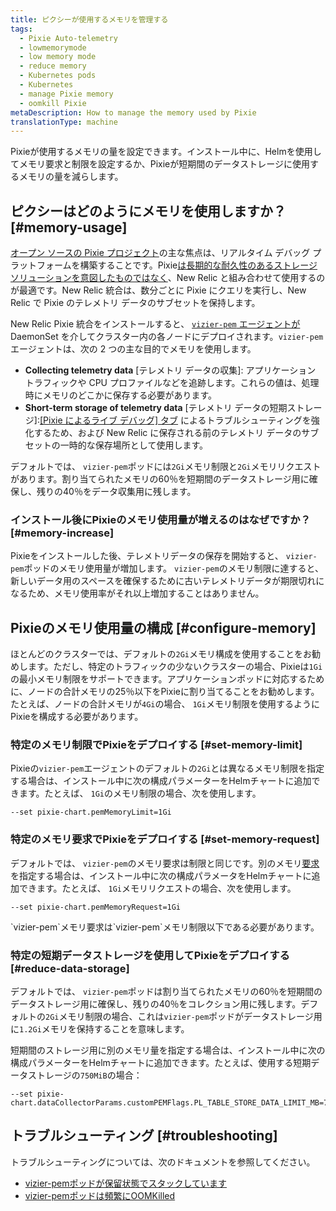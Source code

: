 ```yaml
---
title: ピクシーが使用するメモリを管理する
tags:
  - Pixie Auto-telemetry
  - lowmemorymode
  - low memory mode
  - reduce memory
  - Kubernetes pods
  - Kubernetes
  - manage Pixie memory
  - oomkill Pixie
metaDescription: How to manage the memory used by Pixie
translationType: machine
---
```


Pixieが使用するメモリの量を設定できます。インストール中に、Helmを使用してメモリ要求と制限を設定するか、Pixieが短期間のデータストレージに使用するメモリの量を減らします。

## ピクシーはどのようにメモリを使用しますか？ [#memory-usage]

[オープン ソースの Pixie プロジェクト](https://github.com/pixie-io/pixie)の主な焦点は、リアルタイム デバッグ プラットフォームを構築することです。Pixie[は長期的な耐久性のあるストレージ ソリューションを意図したものではなく](https://docs.px.dev/about-pixie/faq/#data-collection-how-much-data-does-pixie-store)、New Relic と組み合わせて使用するのが最適です。New Relic 統合は、数分ごとに Pixie にクエリを実行し、New Relic で Pixie のテレメトリ データのサブセットを保持します。

New Relic Pixie 統合をインストールすると、 [`vizier-pem` エージェントが](https://docs.px.dev/reference/architecture/#vizier) DaemonSet を介してクラスター内の各ノードにデプロイされます。`vizier-pem` エージェントは、次の 2 つの主な目的でメモリを使用します。

* **Collecting telemetry data** \[テレメトリ データの収集]: アプリケーション トラフィックや CPU プロファイルなどを追跡します。これらの値は、処理時にメモリのどこかに保存する必要があります。
* **Short-term storage of telemetry data** \[テレメトリ データの短期ストレージ]:[\[Pixie によるライブ デバッグ\] タブ](/docs/kubernetes-pixie/auto-telemetry-pixie/understand-use-data/live-debugging-with-pixie) によるトラブルシューティングを強化するため、および New Relic に保存される前のテレメトリ データのサブセットの一時的な保存場所として使用します。

デフォルトでは、 `vizier-pem`ポッドには`2Gi`メモリ制限と`2Gi`メモリリクエストがあります。割り当てられたメモリの60％を短期間のデータストレージ用に確保し、残りの40％をデータ収集用に残します。

### インストール後にPixieのメモリ使用量が増えるのはなぜですか？ [#memory-increase]

Pixieをインストールした後、テレメトリデータの保存を開始すると、 `vizier-pem`ポッドのメモリ使用量が増加します。 `vizier-pem`のメモリ制限に達すると、新しいデータ用のスペースを確保するために古いテレメトリデータが期限切れになるため、メモリ使用率がそれ以上増加することはありません。

## Pixieのメモリ使用量の構成 [#configure-memory]

ほとんどのクラスターでは、デフォルトの`2Gi`メモリ構成を使用することをお勧めします。ただし、特定のトラフィックの少ないクラスターの場合、Pixieは`1Gi`の最小メモリ制限をサポートできます。アプリケーションポッドに対応するために、ノードの合計メモリの25％以下をPixieに割り当てることをお勧めします。たとえば、ノードの合計メモリが`4Gi`の場合、 `1Gi`メモリ制限を使用するようにPixieを構成する必要があります。

### 特定のメモリ制限でPixieをデプロイする [#set-memory-limit]

Pixieの`vizier-pem`エージェントのデフォルトの`2Gi`とは異なるメモリ制限を指定する場合は、インストール中に次の構成パラメーターをHelmチャートに追加できます。たとえば、 `1Gi`のメモリ制限の場合、次を使用します。

```
--set pixie-chart.pemMemoryLimit=1Gi
```

### 特定のメモリ要求でPixieをデプロイする [#set-memory-request]

デフォルトでは、 `vizier-pem`のメモリ要求は制限と同じです。別のメモリ[要求](https://kubernetes.io/docs/concepts/configuration/manage-resources-containers/#requests-and-limits)を指定する場合は、インストール中に次の構成パラメータをHelmチャートに追加できます。たとえば、 `1Gi`メモリリクエストの場合、次を使用します。

```
--set pixie-chart.pemMemoryRequest=1Gi
```

<Callout variant="important">
  `vizier-pem`メモリ要求は`vizier-pem`メモリ制限以下である必要があります。
</Callout>

### 特定の短期データストレージを使用してPixieをデプロイする [#reduce-data-storage]

デフォルトでは、 `vizier-pem`ポッドは割り当てられたメモリの60％を短期間のデータストレージ用に確保し、残りの40％をコレクション用に残します。デフォルトの`2Gi`メモリ制限の場合、これは`vizier-pem`ポッドがデータストレージ用に`1.2Gi`メモリを保持することを意味します。

短期間のストレージ用に別のメモリ量を指定する場合は、インストール中に次の構成パラメーターをHelmチャートに追加できます。たとえば、使用する短期データストレージの`750MiB`の場合：

```
--set pixie-chart.dataCollectorParams.customPEMFlags.PL_TABLE_STORE_DATA_LIMIT_MB=750
```

## トラブルシューティング [#troubleshooting]

トラブルシューティングについては、次のドキュメントを参照してください。

* [vizier-pemポッドが保留状態でスタックしています](/docs/kubernetes-pixie/auto-telemetry-pixie/troubleshooting/pods-stuck-pending)
* [vizier-pemポッドは頻繁にOOMKilled](/docs/kubernetes-pixie/auto-telemetry-pixie/troubleshooting/pods-frequently-oomkilled)